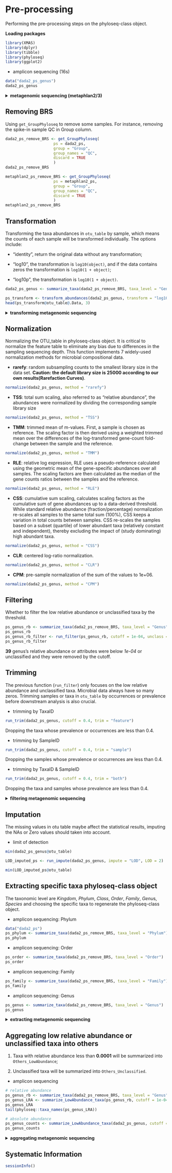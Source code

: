 # Pre-processing 

Performing the pre-processing steps on the phyloseq-class object. 

**Loading packages**

```R
library(XMAS)
library(dplyr)
library(tibble)
library(phyloseq)
library(ggplot2)
```

* amplicon sequencing (16s)
```r
data("dada2_ps_genus")
dada2_ps_genus
```

<details>
<summary>**metagenomic sequencing (metaphlan2/3)**</summary>
```r
data("metaphlan2_ps")
metaphlan2_ps
```
</details>


## Removing BRS

Using `get_GroupPhyloseq` to remove some samples. For instance, removing the spike-in sample QC in Group column.

```r
dada2_ps_remove_BRS <- get_GroupPhyloseq(
                     ps = dada2_ps,
                     group = "Group",
                     group_names = "QC",
                     discard = TRUE
                     )
dada2_ps_remove_BRS

metaphlan2_ps_remove_BRS <- get_GroupPhyloseq(
                     ps = metaphlan2_ps,
                     group = "Group",
                     group_names = "QC",
                     discard = TRUE
                     )
metaphlan2_ps_remove_BRS
```



## Transformation

Transforming the taxa abundances in `otu_table` by sample, which means the counts of each sample will be transformed individually. The options include:

* "identity", return the original data without any transformation;

* "log10", the transformation is `log10(object)`, and if the data contains zeros the transformation is `log10(1 + object)`;

* "log10p", the transformation is `log10(1 + object)`.

```r
dada2_ps_genus <- summarize_taxa(dada2_ps_remove_BRS, taxa_level = "Genus")

ps_transform <- transform_abundances(dada2_ps_genus, transform = "log10")
head(ps_transform@otu_table@.Data, 3)
```

<details>
<summary>**transforming metagenomic sequencing**</summary>
```r
metaphlan2_ps_species <- summarize_taxa(metaphlan2_ps_remove_BRS, taxa_level = "Species")

ps_transform_mgs <- transform_abundances(metaphlan2_ps, transform = "log10")
head(ps_transform_mgs@otu_table@.Data, 3)
```
</details>

## Normalization

Normalizing the OTU_table in phyloseq-class object. It is critical to normalize the feature table to eliminate any bias due to differences in the sampling sequencing depth. This function implements 7 widely-used normalization methods for microbial compositional data.

* **rarefy**: random subsampling counts to the smallest library size in the data set. **Caution: the default library size is 25000 according to our own results(Rarefaction Curves)**.
```r
normalize(dada2_ps_genus, method = "rarefy")
```


* **TSS**: total sum scaling, also referred to as "relative abundance", the abundances were normalized by dividing the corresponding sample library size
```r
normalize(dada2_ps_genus, method = "TSS")
```


* **TMM**: trimmed mean of m-values. First, a sample is chosen as reference. The scaling factor is then derived using a weighted trimmed mean over the differences of the log-transformed gene-count fold-change between the sample and the reference.
```r
normalize(dada2_ps_genus, method = "TMM")
```


* **RLE**: relative log expression, RLE uses a pseudo-reference calculated using the geometric mean of the gene-specific abundances over all samples. The scaling factors are then calculated as the median of the gene counts ratios between the samples and the reference.
```r
normalize(dada2_ps_genus, method = "RLE")
```


* **CSS**: cumulative sum scaling, calculates scaling factors as the cumulative sum of gene abundances up to a data-derived threshold. While standard relative abundance (fraction/percentage) normalization re-scales all samples to the same total sum (100%), CSS keeps a variation in total counts between samples. CSS re-scales the samples based on a subset (quartile) of lower abundant taxa (relatively constant and independent), thereby excluding the impact of (study dominating) high abundant taxa.
```r
normalize(dada2_ps_genus, method = "CSS")
```

* **CLR**: centered log-ratio normalization.
```r
normalize(dada2_ps_genus, method = "CLR")
```

* **CPM**: pre-sample normalization of the sum of the values to 1e+06.
```r
normalize(dada2_ps_genus, method = "CPM")
```



## Filtering

Whether to filter the low relative abundance or unclassified taxa by the threshold.
```r
ps_genus_rb <- summarize_taxa(dada2_ps_remove_BRS, taxa_level = "Genus", absolute = FALSE)
ps_genus_rb
ps_genus_rb_filter <- run_filter(ps_genus_rb, cutoff = 1e-04, unclass = TRUE)
ps_genus_rb_filter
```

**39** genus's relative abundance or attributes were below *1e-04* or unclassified and they were removed by the cutoff.


## Trimming

The previous function (`run_filter`) only focuses on the low relative abundance and unclassified taxa. Microbial data always have so many zeros. Trimming samples or taxa in `otu_table` by occurrences or prevalence before downstream analysis is also crucial.

* trimming by TaxaID
```r
run_trim(dada2_ps_genus, cutoff = 0.4, trim = "feature")
```

Dropping the taxa whose prevalence or occurrences are less than 0.4. 


* trimming by SampleID
```r
run_trim(dada2_ps_genus, cutoff = 0.4, trim = "sample")
```

Dropping the samples whose prevalence  or occurrences are less than 0.4. 


* trimming by TaxaID & SampleID
```r
run_trim(dada2_ps_genus, cutoff = 0.4, trim = "both")
```

Dropping the taxa and samples whose prevalence are less than 0.4. 

<details>
<summary>**filtering metagenomic sequencing**</summary>
```r
ps_trim_mgs <- run_trim(metaphlan2_ps_remove_BRS, cutoff = 0.4, trim = "feature")
ps_trim_mgs
```
</details>


## Imputation

The missing values in otu table maybe affect the statistical results, imputing the NAs or Zero values should taken into account.

* limit of detection
```r
min(dada2_ps_genus@otu_table)

LOD_imputed_ps <- run_impute(dada2_ps_genus, impute = "LOD", LOD = 2)

min(LOD_imputed_ps@otu_table)
```

## Extracting specific taxa phyloseq-class object

The taxonomic level are *Kingdom*, *Phylum*, *Class*, *Order*, *Family*, *Genu*s, *Species* and choosing the specific taxa to regenerate the phyloseq-class object. 

* amplicon sequencing: Phylum
```r
data("dada2_ps")
ps_phylum <- summarize_taxa(dada2_ps_remove_BRS, taxa_level = "Phylum")
ps_phylum
```

* amplicon sequencing: Order
```r
ps_order <- summarize_taxa(dada2_ps_remove_BRS, taxa_level = "Order")
ps_order
```


* amplicon sequencing: Family
```r
ps_family <- summarize_taxa(dada2_ps_remove_BRS, taxa_level = "Family")
ps_family
```

* amplicon sequencing: Genus
```r
ps_genus <- summarize_taxa(dada2_ps_remove_BRS, taxa_level = "Genus")
ps_genus
```

<details>
<summary>**extracting metagenomic sequencing**</summary>
```r
ps_genus_mgs <- summarize_taxa(metaphlan2_ps_remove_BRS, taxa_level = "Genus")
ps_genus_mgs

ps_species_mgs <- summarize_taxa(metaphlan2_ps_remove_BRS, taxa_level = "Species")
ps_species_mgs
```
</details>


## Aggregating low relative abundance or unclassified taxa into others

1. Taxa with relative abundance less than **0.0001** will be summarized into `Others_LowAbundance`;

2. Unclassified taxa will be summarized into `Others_Unclassified`.

* amplicon sequencing
```r
# relative abundance
ps_genus_rb <- summarize_taxa(dada2_ps_remove_BRS, taxa_level = "Genus", absolute = FALSE)
ps_genus_LRA <- summarize_LowAbundance_taxa(ps_genus_rb, cutoff = 1e-04, unclass = TRUE)
ps_genus_LRA 
tail(phyloseq::taxa_names(ps_genus_LRA))

# absolute abundance
ps_genus_counts <- summarize_LowAbundance_taxa(dada2_ps_genus, cutoff = 10)
ps_genus_counts
```

<details>
<summary>**aggregating metagenomic sequencing**</summary>
```r
ps_genus_LRA_mgs <- summarize_LowAbundance_taxa(ps_genus_mgs, cutoff = 1e-04, unclass = TRUE)
ps_genus_LRA_mgs
tail(phyloseq::taxa_names(ps_genus_LRA_mgs))
```
</details>



## Systematic Information
```r
sessionInfo()
```
